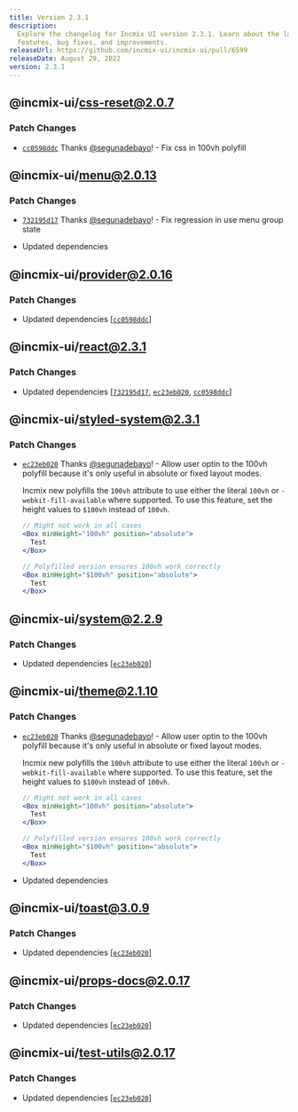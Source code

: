 ```yaml
---
title: Version 2.3.1
description:
  Explore the changelog for Incmix UI version 2.3.1. Learn about the latest
  features, bug fixes, and improvements.
releaseUrl: https://github.com/incmix-ui/incmix-ui/pull/6599
releaseDate: August 29, 2022
version: 2.3.1
---
```


## @incmix-ui/css-reset@2.0.7

### Patch Changes

- [`cc0598ddc`](https://github.com/incmix-ui/incmix-ui/commit/cc0598ddcb2a4e7f84859099556c228c5ff354fe)
  Thanks [@segunadebayo](https://github.com/segunadebayo)! - Fix css in 100vh
  polyfill

## @incmix-ui/menu@2.0.13

### Patch Changes

- [`732195d17`](https://github.com/incmix-ui/incmix-ui/commit/732195d17154e07bc6f4e29ac686b3d2c9140338)
  Thanks [@segunadebayo](https://github.com/segunadebayo)! - Fix regression in
  use menu group state

- Updated dependencies

## @incmix-ui/provider@2.0.16

### Patch Changes

- Updated dependencies
  \[[`cc0598ddc`](https://github.com/incmix-ui/incmix-ui/commit/cc0598ddcb2a4e7f84859099556c228c5ff354fe)]

## @incmix-ui/react@2.3.1

### Patch Changes

- Updated dependencies
  \[[`732195d17`](https://github.com/incmix-ui/incmix-ui/commit/732195d17154e07bc6f4e29ac686b3d2c9140338),
  [`ec23eb020`](https://github.com/incmix-ui/incmix-ui/commit/ec23eb02066628d28f85c2c515fba4d0c0120601),
  [`cc0598ddc`](https://github.com/incmix-ui/incmix-ui/commit/cc0598ddcb2a4e7f84859099556c228c5ff354fe)]

## @incmix-ui/styled-system@2.3.1

### Patch Changes

- [`ec23eb020`](https://github.com/incmix-ui/incmix-ui/commit/ec23eb02066628d28f85c2c515fba4d0c0120601)
  Thanks [@segunadebayo](https://github.com/segunadebayo)! - Allow user optin to
  the 100vh polyfill because it's only useful in absolute or fixed layout modes.

  Incmix new polyfills the `100vh` attribute to use either the literal `100vh`
  or `-webkit-fill-available` where supported. To use this feature, set the
  height values to `$100vh` instead of `100vh`.

  ```jsx live=false
  // Might not work in all cases
  <Box minHeight="100vh" position="absolute">
    Test
  </Box>

  // Polyfilled version ensures 100vh work correctly
  <Box minHeight="$100vh" position="absolute">
    Test
  </Box>
  ```

## @incmix-ui/system@2.2.9

### Patch Changes

- Updated dependencies
  \[[`ec23eb020`](https://github.com/incmix-ui/incmix-ui/commit/ec23eb02066628d28f85c2c515fba4d0c0120601)]

## @incmix-ui/theme@2.1.10

### Patch Changes

- [`ec23eb020`](https://github.com/incmix-ui/incmix-ui/commit/ec23eb02066628d28f85c2c515fba4d0c0120601)
  Thanks [@segunadebayo](https://github.com/segunadebayo)! - Allow user optin to
  the 100vh polyfill because it's only useful in absolute or fixed layout modes.

  Incmix new polyfills the `100vh` attribute to use either the literal `100vh`
  or `-webkit-fill-available` where supported. To use this feature, set the
  height values to `$100vh` instead of `100vh`.

  ```jsx live=false
  // Might not work in all cases
  <Box minHeight="100vh" position="absolute">
    Test
  </Box>

  // Polyfilled version ensures 100vh work correctly
  <Box minHeight="$100vh" position="absolute">
    Test
  </Box>
  ```

- Updated dependencies

## @incmix-ui/toast@3.0.9

### Patch Changes

- Updated dependencies
  \[[`ec23eb020`](https://github.com/incmix-ui/incmix-ui/commit/ec23eb02066628d28f85c2c515fba4d0c0120601)]

## @incmix-ui/props-docs@2.0.17

### Patch Changes

- Updated dependencies
  \[[`ec23eb020`](https://github.com/incmix-ui/incmix-ui/commit/ec23eb02066628d28f85c2c515fba4d0c0120601)]

## @incmix-ui/test-utils@2.0.17

### Patch Changes

- Updated dependencies
  \[[`ec23eb020`](https://github.com/incmix-ui/incmix-ui/commit/ec23eb02066628d28f85c2c515fba4d0c0120601)]
